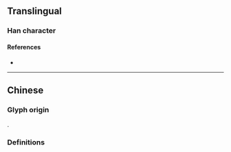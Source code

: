 {{character info}}
==Translingual==

===Han character===
{{Han char|rn=76|rad=欠|as=12|sn=16|four=|canj=LXNO|ids=⿰肅欠}}

====References====
* {{Han ref|kx=0572.150|dkj=16201|dj=0960.140|hdz=32153.010|uh=6B57|ud=27479}}

----

==Chinese==
{{zh-forms|s=𰙑}}

===Glyph origin===
{{Han etym}}
{{Han compound|肅|欠|ls=psc|c1=p|c2=s}}.

===Definitions===
{{zh-see|嘯|a}}